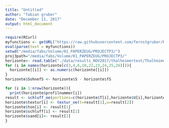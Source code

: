 ```yaml
---
title: "Untitled"
author: "fabian gruber"
date: "December 11, 2017"
output: html_document
---
```


```r
require(RCurl)
myfunctions <- getURL("https://raw.githubusercontent.com/fernstgruber/Rstuff/master/fabiansandrossitersfunctions.R", ssl.verifypeer = FALSE)
eval(parse(text = myfunctions))
setwd("/media/fabs/Volume/01_PAPERZEUG/PROJECTP3/")
proj3path="/media/fabs/Volume/01_PAPERZEUG/PROJECTP3/"
horizonte<- read.table("./data/results_NOV2017/thalheimertest/Thalheimerseppprofile_hor_texturberechnung.csv",sep="\t",header=T)
for (i in names(horizonte[c(3,4,6,10,22,23,24,25,26)])){
  horizonte[[i]] <- as.numeric(horizonte[[i]])
}
horizonte$SohnefS <- horizonte$S - horizonte$fS
```



```r
for (i in 1:nrow(horizonte)){
  print(horizonte$profilnummer[i])
result <- schluff_oe(portions=c(horizonte$T[i],horizonte$U[i],horizonte$fS[i], horizonte$SohnefS[i]),breaks=c(0.002,0.05,0.1,2))
horizonte$textur[i] <- textur_oe(t=result[1],u=result[2])
horizonte$ton[i] <- result[1]
horizonte$schluff[i] <- result[2]
horizonte$sand[i]<- result[3]
}
```

